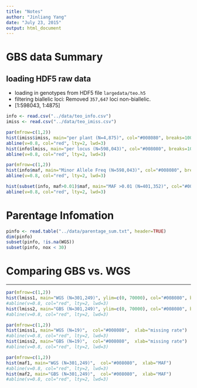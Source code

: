 ```yaml
---
title: "Notes"
author: "Jinliang Yang"
date: "July 23, 2015"
output: html_document
---
```


# GBS data Summary

## loading HDF5 raw data
 - loading in genotypes from HDF5 file `largedata/teo.h5`
 - filtering biallelic loci: Removed `357,647` loci non-biallelic.
 - [1:598043, 1:4875]

```r
info <- read.csv("../data/teo_info.csv")
imiss <- read.csv("../data/teo_imiss.csv")

par(mfrow=c(1,2))
hist(imiss$imiss, main="per plant (N=4,875)", col="#008080", breaks=100, xlab="missing rate")
abline(v=0.8, col="red", lty=2, lwd=3)
hist(info$lmiss, main="per locus (N=598,043)", col="#008080", breaks=100, xlab="missing rate")
abline(v=0.8, col="red", lty=2, lwd=3)
```


```r
par(mfrow=c(1,2))
hist(info$maf, main="Minor Allele Freq (N=598,043)", col="#008080", breaks=100, xlab="MAF")
abline(v=0.8, col="red", lty=2, lwd=3)

hist(subset(info, maf>0.01)$maf, main="MAF >0.01 (N=401,352)", col="#008080", breaks=100, xlab="MAF")
abline(v=0.8, col="red", lty=2, lwd=3)
```

# Parentage Infomation



```r
pinfo <- read.table("../data/parentage_sum.txt", header=TRUE)
dim(pinfo)
subset(pinfo, !is.na(WGS))
subset(pinfo, nox < 30)

```


# Comparing GBS vs. WGS




----------

```r

par(mfrow=c(1,2)) 
hist(lmiss1, main="WGS (N=301,249)", ylim=c(0, 70000), col="#008080", breaks=50, xlab="missing rate")
#abline(v=0.8, col="red", lty=2, lwd=3)
hist(lmiss2, main="GBS (N=301,249)", ylim=c(0, 70000), col="#008080", breaks=50, xlab="missing rate")
#abline(v=0.8, col="red", lty=2, lwd=3)

par(mfrow=c(1,2)) 
hist(imiss1, main="WGS (N=19)",  col="#008080",  xlab="missing rate")
#abline(v=0.8, col="red", lty=2, lwd=3)
hist(imiss2, main="GBS (N=19)",  col="#008080",  xlab="missing rate")
#abline(v=0.8, col="red", lty=2, lwd=3)

par(mfrow=c(1,2)) 
hist(maf1, main="WGS (N=301,249)",  col="#008080",  xlab="MAF")
#abline(v=0.8, col="red", lty=2, lwd=3)
hist(maf2, main="GBS (N=301,249)",  col="#008080",  xlab="MAF")
#abline(v=0.8, col="red", lty=2, lwd=3)

```


